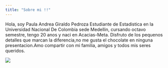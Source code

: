 ```yaml
---
title: "Sobre mi !!"
---
```


Hola, soy Paula Andrea Giraldo Pedroza Estudiante de Estadistica en la Universidad Nacional De Colombia sede Medellin, cursando octavo semestre, tengo 20 anos y naci en Acacias-Meta. Disfruto de los pequenos detalles que marcan la diferencia,no me gusta el chocolate en ninguna presentacion.Amo compartir con mi familia, amigos y todos mis seres queridos.

![](Orinoquia.jpg)